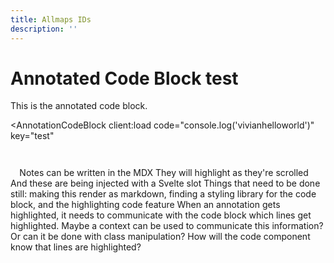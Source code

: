 ```yaml
---
title: Allmaps IDs
description: ''
---
```



# Annotated Code Block test

This is the annotated code block.

<AnnotationCodeBlock
  client:load
  code="console.log('vivianhelloworld')"
  key="test"
>
  <Code code="console.log()" slot="code" lang="js">
    
  </Code>
  <Annotation highlight={[1]}>Notes can be written in the MDX</Annotation>
  <Annotation highlight={[3]}>
    They will highlight as they're scrolled
  </Annotation>
  <Annotation>And these are being injected with a Svelte slot</Annotation>
  <Annotation>
    Things that need to be done still: making this render as markdown, finding a
    styling library for the code block, and the highlighting code feature
  </Annotation>
  <Annotation>
    When an annotation gets highlighted, it needs to communicate with the code
    block which lines get highlighted. Maybe a context can be used to
    communicate this information?
  </Annotation>
  <Annotation>
    Or can it be done with class manipulation? How will the code component know
    that lines are highlighted?
  </Annotation>
</AnnotationCodeBlock>
